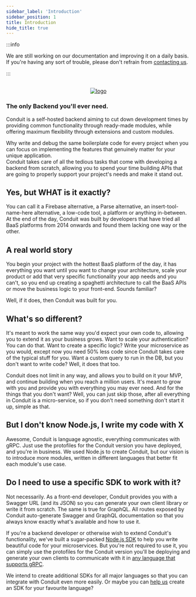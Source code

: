 ```yaml
---
sidebar_label: 'Introduction'
sidebar_position: 1
title: Introduction
hide_title: true
---
```


:::info

We are still working on our documentation and improving it on a daily basis.<br />
If you're having any sort of trouble, please don't refrain from [contacting us](https://discord.com/invite/fBqUQ23M7g).<br />

:::

<p align="center">
    <br />
    <a href="https://getconduit.dev" target="_blank"><img style={{height: "5em"}} src="https://getconduit.dev/conduitLogo.svg" alt="logo"/></a>
    <h3 style={{"margin-top": "0.5rem",}}>The only Backend you'll ever need.</h3>
</p>

Conduit is a self-hosted backend aiming to cut down development times by providing common functionality through
ready-made modules, while offering maximum flexibility through extensions and custom modules.

Why write and debug the same boilerplate code for every project when you can focus
on implementing the features that genuinely matter for your unique application.<br />
Conduit takes care of all the tedious tasks that come with developing a backend from scratch,
allowing you to spend your time building APIs that are going to
properly support your project's needs and make it stand out.

## Yes, but WHAT is it exactly?

You can call it a Firebase alternative, a Parse alternative, an insert-tool-name-here alternative, a low-code tool, a platform or anything in-between. At the end of the day, 
Conduit was built by developers that have tried all BaaS platforms from 2014 onwards and found them lacking one way or the other.

## A real world story

You begin your project with the hottest BaaS platform of the day, it has everything you want until you want to change your architecture, 
scale your product or add that very specific functionality your app needs and you can't, so you end up creating a spaghetti architecture 
to call the BaaS APIs or move the business logic to your front-end. Sounds familiar?

Well, if it does, then Conduit was built for you.

## What's so different?

It's meant to work the same way you'd expect your own code to, allowing you to extend it as your business grows. 
Want to scale your authentication? You can do that. Want to create a specific logic? 
Write your microservice as you would, except now you need 50% less code since Conduit takes care of the typical stuff for you. 
Want a custom query to run in the DB, but you don't want to write code? Well, it does that too.

Conduit does not limit in any way, and allows you to build on it your MVP, and continue building when you reach a million users. 
It's meant to grow with you and provide you with everything you may ever need. And for the things that you don't want? Well, 
you can just skip those, after all everything in Conduit is a micro-service, so if you don't need something don't start it up, simple as that. 

## But I don't know Node.js, I write my code with X

Awesome, Conduit is language agnostic, everything communicates with gRPC. Just use the protofiles for the Conduit version 
you have deployed, and you're in business. We used Node.js to create Conduit, but our vision is to introduce more modules,
written in different languages that better fit each module's use case.

## Do I need to use a specific SDK to work with it?

Not necessarily. As a front-end developer, Conduit provides you with a Swagger URL (and its JSON) so you can generate
your own client library or write it from scratch. The same is true for GraphQL. All routes exposed by Conduit auto-generate
Swagger and GraphQL documentation so that you always know exactly what's available and how to use it.

If you're a backend developer or otherwise wish to extend Conduit's functionality,
we've built a sugar-packed [Node.js SDK](../sdk) to help you write beautiful code for your microservices.
But you're not required to use it, you can simply use the protofiles for the Conduit version you'll be deploying
and generate your own clients to communicate with it in [any language that supports gRPC](https://grpc.io/docs/languages/).

We intend to create additional SDKs for all major languages so that you can integrate with Conduit even more easily.
Or maybe you can [help us](https://github.com/ConduitPlatform/Conduit/blob/main/.github/CONTRIBUTING.md)
create an SDK for your favourite language?
